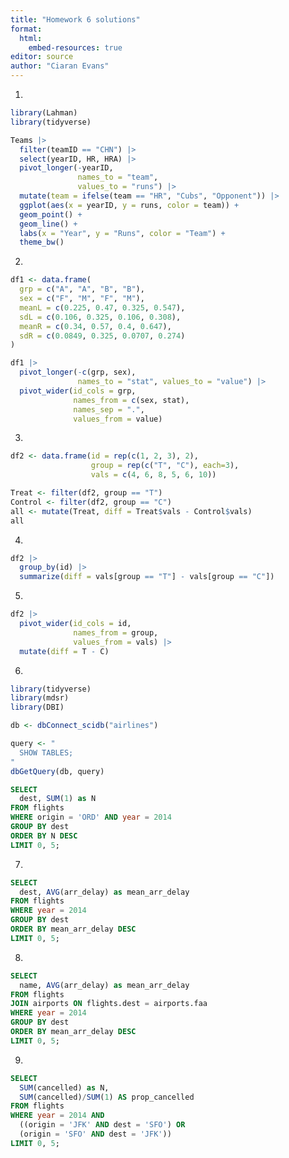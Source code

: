 ```yaml
---
title: "Homework 6 solutions"
format: 
  html:
    embed-resources: true
editor: source
author: "Ciaran Evans"
---
```


1.

```r
library(Lahman)
library(tidyverse)

Teams |>
  filter(teamID == "CHN") |>
  select(yearID, HR, HRA) |>
  pivot_longer(-yearID,
               names_to = "team",
               values_to = "runs") |>
  mutate(team = ifelse(team == "HR", "Cubs", "Opponent")) |>
  ggplot(aes(x = yearID, y = runs, color = team)) +
  geom_point() +
  geom_line() +
  labs(x = "Year", y = "Runs", color = "Team") +
  theme_bw()
```

2.

```r
df1 <- data.frame(
  grp = c("A", "A", "B", "B"),
  sex = c("F", "M", "F", "M"),
  meanL = c(0.225, 0.47, 0.325, 0.547),
  sdL = c(0.106, 0.325, 0.106, 0.308),
  meanR = c(0.34, 0.57, 0.4, 0.647),
  sdR = c(0.0849, 0.325, 0.0707, 0.274)
)

df1 |>
  pivot_longer(-c(grp, sex),
               names_to = "stat", values_to = "value") |>
  pivot_wider(id_cols = grp,
              names_from = c(sex, stat),
              names_sep = ".",
              values_from = value)
```


3.

```r
df2 <- data.frame(id = rep(c(1, 2, 3), 2),
                  group = rep(c("T", "C"), each=3),
                  vals = c(4, 6, 8, 5, 6, 10))

Treat <- filter(df2, group == "T")
Control <- filter(df2, group == "C")
all <- mutate(Treat, diff = Treat$vals - Control$vals)
all
```

4.

```r
df2 |>
  group_by(id) |>
  summarize(diff = vals[group == "T"] - vals[group == "C"])
```


5.

```r
df2 |>
  pivot_wider(id_cols = id,
              names_from = group,
              values_from = vals) |>
  mutate(diff = T - C)
```

6.

```r
library(tidyverse)
library(mdsr)
library(DBI)

db <- dbConnect_scidb("airlines")

query <- "
  SHOW TABLES;
"
dbGetQuery(db, query)
```


```sql
SELECT 
  dest, SUM(1) as N
FROM flights
WHERE origin = 'ORD' AND year = 2014
GROUP BY dest
ORDER BY N DESC
LIMIT 0, 5;
```

7.

```sql
SELECT 
  dest, AVG(arr_delay) as mean_arr_delay
FROM flights
WHERE year = 2014
GROUP BY dest
ORDER BY mean_arr_delay DESC
LIMIT 0, 5;
```

8.

```sql
SELECT 
  name, AVG(arr_delay) as mean_arr_delay
FROM flights
JOIN airports ON flights.dest = airports.faa
WHERE year = 2014
GROUP BY dest
ORDER BY mean_arr_delay DESC
LIMIT 0, 5;
```

9.

```sql
SELECT 
  SUM(cancelled) as N,
  SUM(cancelled)/SUM(1) AS prop_cancelled
FROM flights
WHERE year = 2014 AND 
  ((origin = 'JFK' AND dest = 'SFO') OR 
  (origin = 'SFO' AND dest = 'JFK'))
LIMIT 0, 5;
```







